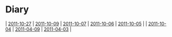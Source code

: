 = Diary =
| [[2011-10-27]] | [[2011-10-09]] | [[2011-10-07]] | [[2011-10-06]] | [[2011-10-05]] |
| [[2011-10-04]] | [[2011-04-09]] | [[2011-04-03]] |

